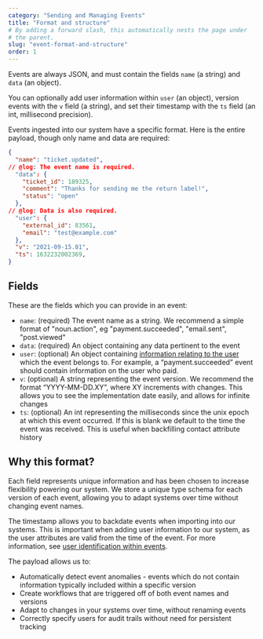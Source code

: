 ```yaml
---
category: "Sending and Managing Events"
title: "Format and structure"
# By adding a forward slash, this automatically nests the page under
# the parent.
slug: "event-format-and-structure"
order: 1
---
```


<div className='tldr'>

Events are always JSON, and must contain the fields `name` (a string) and `data` (an object).

You can optionally add user information within `user` (an object), version events with the `v` field (a string), and set their timestamp with the `ts` field (an int, millisecond precision).

</div>


Events ingested into our system have a specific format. Here is the entire payload, though only name and data are required:

```json twoslash
{
  "name": "ticket.updated",
// @log: The event name is required.
  "data": {
    "ticket_id": 189325,
    "comment": "Thanks for sending me the return label!",
    "status": "open"
  },
// @log: Data is also required.
  "user": {
    "external_id": 83561,
    "email": "test@example.com"
  },
  "v": "2021-09-15.01",
  "ts": 1632232002369,
}
```


## Fields

These are the fields which you can provide in an event:

- `name`: (required) The event name as a string.  We recommend a simple format of "noun.action", eg "payment.succeeded", "email.sent", "post.viewed"
- `data`: (required) An object containing any data pertinent to the event
- `user`: (optional) An object containing [information relating to the user](/docs/event-user-audit-trails) which the event belongs to.  For example, a “payment.succeeded” event should contain information on the user who paid.
- `v`: (optional) A string representing the event version.  We recommend the format “YYYY-MM-DD.XY”, where XY increments with changes.  This allows you to see the implementation date easily, and allows for infinite changes
- `ts`: (optional) An int representing the milliseconds since the unix epoch at which this event occurred.  If this is blank we default to the time the event was received. This is useful when backfilling contact attribute history

## Why this format?

Each field represents unique information and has been chosen to increase flexibility powering our system.  We store a unique type schema for each version of each event, allowing you to adapt systems over time without changing event names.

The timestamp allows you to backdate events when importing into our systems.  This is important when adding user information to our system, as the user attributes are valid from the time of the event.  For more information, see [user identification within events](/docs/event-user-audit-trails).

The payload allows us to:

- Automatically detect event anomalies - events which do not contain information typically included within a specific version
- Create workflows that are triggered off of both event names and versions
- Adapt to changes in your systems over time, without renaming events
- Correctly specify users for audit trails without need for persistent tracking

